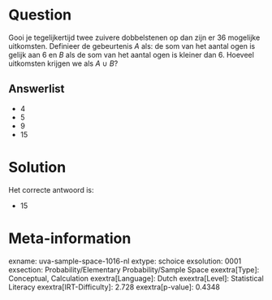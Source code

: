 Question
========

Gooi je tegelijkertijd twee zuivere dobbelstenen op dan zijn er 36
mogelijke uitkomsten. Definieer de gebeurtenis *A* als: de som van het
aantal ogen is gelijk aan 6 en *B* als de som van het aantal ogen is
kleiner dan 6. Hoeveel uitkomsten krijgen we als *A* ∪ *B*?

Answerlist
----------

* 4
* 5
* 9
* 15

Solution
========

Het correcte antwoord is: 

* 15

Meta-information
================
exname: uva-sample-space-1016-nl
extype: schoice
exsolution: 0001
exsection: Probability/Elementary Probability/Sample Space
exextra[Type]: Conceptual, Calculation
exextra[Language]: Dutch
exextra[Level]: Statistical Literacy
exextra[IRT-Difficulty]: 2.728
exextra[p-value]: 0.4348
